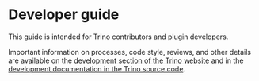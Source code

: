 
# Developer guide

This guide is intended for Trino contributors and plugin developers.

Important information on processes, code style, reviews, and other details are
available on the
[development section of the Trino website](https://trino.io/development/) and in
the
[development documentation in the Trino source code](https://github.com/trinodb/trino/blob/master/.github/DEVELOPMENT.md).

<Cards>
  <Card href="/docs/develop/spi-overview" title="SPI overview" />
  <Card href="/docs/develop/tests" title="Test writing guidelines" />
  <Card href="/docs/develop/connectors" title="Connectors" />
  <Card href="/docs/develop/example-http" title="Example HTTP connector" />
  <Card href="/docs/develop/example-jdbc" title="Example JDBC connector" />
  <Card
    href="/docs/develop/insert"
    title="Supporting INSERT and CREATE TABLE AS"
  />
  <Card href="/docs/develop/supporting-merge" title="Supporting MERGE" />
  <Card href="/docs/develop/types" title="Types" />
  <Card href="/docs/develop/functions" title="Function" />
  <Card href="/docs/develop/table-functions" title="Table functions" />
  <Card
    href="/docs/develop/system-access-control"
    title="System access control"
  />
  <Card
    href="/docs/develop/password-authenticator"
    title="Password authenticator"
  />
  <Card
    href="/docs/develop/certificate-authenticator"
    title="Certificate authenticator"
  />
  <Card
    href="/docs/develop/header-authenticator"
    title="Header authenticator"
  />
  <Card href="/docs/develop/group-provider" title="Group provider" />
  <Card href="/docs/develop/event-listener" title="Event listener" />
  <Card href="/docs/develop/client-protocol" title="Trino client REST API" />
</Cards>
